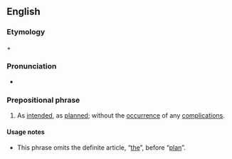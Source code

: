 ==English==

===Etymology===
{{m|en|according to}} + {{m|en|plan}}

===Pronunciation===
* {{a|GenAm}} {{IPA|/əˈkɔɹdɪŋ tə ˈplæn/|lang=en}}

===Prepositional phrase===
{{en-prep phrase}}
# As [[intend]]ed, as [[plan]]ned; without the [[occurrence]] of any [[complication]]s.

====Usage notes====
* This phrase omits the definite article, “[[the]]”, before “[[plan]]”.